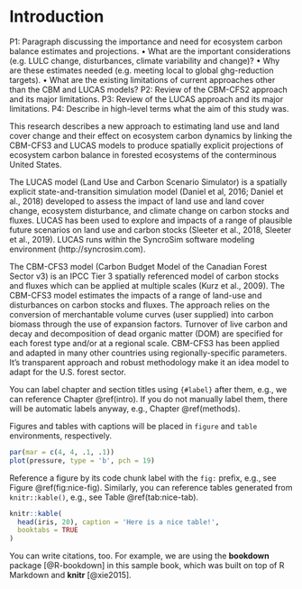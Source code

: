 # Introduction {#intro}

P1: Paragraph discussing the importance and need for ecosystem carbon balance estimates and projections. 
•	What are the important considerations (e.g. LULC change, disturbances, climate variability and change)?
•	Why are these estimates needed (e.g. meeting local to global ghg-reduction targets).
•	What are the existing limitations of current approaches other than the CBM and LUCAS models?
P2: Review of the CBM-CFS2 approach and its major limitations.
P3: Review of the LUCAS approach and its major limitations.
P4: Describe in high-level terms what the aim of this study was.


This research describes a new approach to estimating land use and land cover change and their effect on ecosystem carbon dynamics by linking the CBM-CFS3 and LUCAS models to produce spatially explicit projections of ecosystem carbon balance in forested ecosystems of the conterminous United States.

The LUCAS model (Land Use and Carbon Scenario Simulator) is a spatially explicit state-and-transition simulation model (Daniel et al, 2016; Daniel et al., 2018) developed to assess the impact of land use and land cover change, ecosystem disturbance, and climate change on carbon stocks and fluxes. LUCAS has been used to explore and impacts of a range of plausible future scenarios on land use and carbon stocks (Sleeter et al., 2018, Sleeter et al., 2019). LUCAS runs within the SyncroSim software modeling environment (http://syncrosim.com).

The CBM-CFS3 model (Carbon Budget Model of the Canadian Forest Sector v3) is an IPCC Tier 3 spatially referenced model of carbon stocks and fluxes which can be applied at multiple scales (Kurz et al., 2009). The CBM-CFS3 model estimates the impacts of a range of land-use and disturbances on carbon stocks and fluxes. The approach relies on the conversion of merchantable volume curves (user supplied) into carbon biomass through the use of expansion factors. Turnover of live carbon and decay and decomposition of dead organic matter (DOM) are specified for each forest type and/or at a regional scale. CBM-CFS3 has been applied and adapted in many other countries using regionally-specific parameters. It's transparent approach and robust methodology make it an idea model to adapt for the U.S. forest sector.

You can label chapter and section titles using `{#label}` after them, e.g., we can reference Chapter \@ref(intro). If you do not manually label them, there will be automatic labels anyway, e.g., Chapter \@ref(methods).

Figures and tables with captions will be placed in `figure` and `table` environments, respectively.

```r
par(mar = c(4, 4, .1, .1))
plot(pressure, type = 'b', pch = 19)
```

Reference a figure by its code chunk label with the `fig:` prefix, e.g., see Figure \@ref(fig:nice-fig). Similarly, you can reference tables generated from `knitr::kable()`, e.g., see Table \@ref(tab:nice-tab).

```r
knitr::kable(
  head(iris, 20), caption = 'Here is a nice table!',
  booktabs = TRUE
)
```

You can write citations, too. For example, we are using the **bookdown** package [@R-bookdown] in this sample book, which was built on top of R Markdown and **knitr** [@xie2015].
